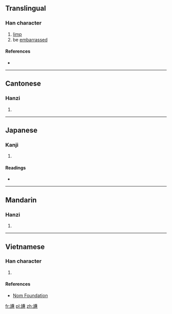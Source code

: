 ==Translingual==

===Han character===
{{Han char|rn=43|rad=尢|as=10|sn=13|four=|canj=大山廿X金 (KUTXC)|ids=⿺[[尢]][[兼]]}}

# [[limp]]
# be [[embarrass]]ed

====References====
* {{Han ref|kx=0299.070|dkj=07604|dj=0594.220|hdz=10556.080|uh=5C32|ud=23602}}

----

==Cantonese==

===Hanzi===
{{yue-hanzi|jyut=[[gaam3]]|y=gaam3}}

# {{defn|lang=yue|sort=尢10}}

----

==Japanese==

===Kanji===
{{ja-kanji|grade=|rs=尢10}}

# {{defn|lang=ja|sort=尢10}}

====Readings====
* {{ja-readings|on=[[かん]] (kan), [[けん]] (ken)|kun=}}

----

==Mandarin==

===Hanzi===
{{cmn-hanzi|pin=[[gān]] ([[gan1]])|wg=kan<sup>1</sup>}}

# {{defn|lang=cmn|sort=尢10}}

----

==Vietnamese==

===Han character===
{{vi-readings|rs=尢10| hanviet = giám}}

# {{defn|lang=vi|sort=尢10}}

====References====
*[http://nomfoundation.org/common/nom_details.php?codepoint=5c32 Nom Foundation]

[[fr:尲]]
[[pl:尲]]
[[zh:尲]]